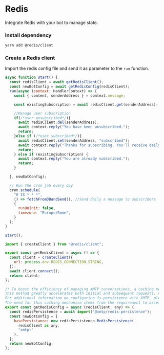 # Redis

Integrate Redis with your bot to manage state.

### Install dependency

```bash
yarn add @redis/client
```

### Create a Redis client

Import the redis config file and send it as parameter to the `run` function.

```jsx [index.ts]
async function start() {
  const redisClient = await getRedisClient();
  const newBotConfig = await getRedisConfig(redisClient);
  run(async (context: HandlerContext) => {
    const { content, senderAddress } = context.message;

    const existingSubscription = await redisClient.get(senderAddress);

    //Manage user subscription
    if(/*user unsubscribed*/){
      await redisClient.del(senderAddress);
      await context.reply("You have been unsubscribed.");
      return;
    }else if (/*user subscribed*/){
      await redisClient.set(senderAddress, "subscribed");
      await context.reply("Thanks for subscribing. You'll receive daily updates.");
      return;
    } else if (existingSubscription) {
      await context.reply("You are already subscribed.");
      return;
    }

  }, newBotConfig);

  // Run the cron job every day
  cron.schedule(
    "0 18 * * *",
    () => fetchFromDBandSend(), //Send daily a message to subscribers
    {
      runOnInit: false,
      timezone: "Europe/Rome",
    }
  );
}

start();
```

```jsx [lib/redis.ts]
import { createClient } from "@redis/client";

export const getRedisClient = async () => {
  const client = createClient({
    url: process.env.REDIS_CONNECTION_STRING,
  });
  await client.connect();
  return client;
};

/* To boost the efficiency of managing XMTP conversations, a caching mechanism is essential. Utilizing fs-persistence or Redis allows the system to swiftly verify the existence of a conversation, eliminating the need to reload and inspect every conversation.
This method greatly accelerates both initial and subsequent requests, minimizing wait times and preventing timeouts.
For additional information on configuring fs-persistence with XMTP, please consult the fs-persistence documentation.
The need for this caching mechanism stems from the requirement to ascertain whether newConversation is continuing an existing conversation or starting a new one. This verification aids in avoiding duplicate conversations with the same user, ensuring compliance with privacy standards. */
export const getRedisConfig = async (redisClient: any) => {
  const redisPersistence = await import("@xmtp/redis-persistence");
  const newBotConfig = {
    basePersistance: new redisPersistence.RedisPersistence(
      redisClient as any,
      "xmtp:"
    ),
  };
  return newBotConfig;
};
```
